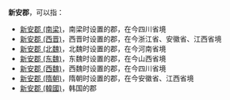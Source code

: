 '''新安郡'''，可以指：
*[[新安郡_(南梁)|新安郡 (南梁)]]，南梁时设置的郡，在今四川省境
*[[新安郡_(西晋)|新安郡 (西晋)]]，西晋时设置的郡，在今浙江省、安徽省、江西省境
*[[新安郡_(北魏)|新安郡 (北魏)]]，北魏时设置的郡，在今河南省境
*[[新安郡_(东魏)|新安郡 (东魏)]]，东魏时设置的郡，在今山西省境
*[[新安郡_(西魏)|新安郡 (西魏)]]，西魏时设置的郡，在今四川省境
*[[新安郡_(隋朝)|新安郡 (隋朝)]]，隋朝时设置的郡，在今安徽省、江西省境
*[[新安郡_(韓國)|新安郡 (韓國)]]，韩国的郡

{{Disambig|X|Cat=三字郡名消歧义}}